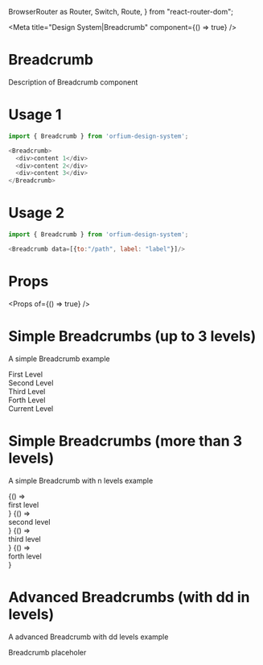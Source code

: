   BrowserRouter as Router,
  Switch,
  Route,
} from "react-router-dom";

<Meta title="Design System|Breadcrumb" component={() => true} />

# Breadcrumb

Description of Breadcrumb component

# Usage 1

```js
import { Breadcrumb } from 'orfium-design-system';

<Breadcrumb>
  <div>content 1</div>
  <div>content 2</div>
  <div>content 3</div>
</Breadcrumb>
```

# Usage 2

```js
import { Breadcrumb } from 'orfium-design-system';

<Breadcrumb data=[{to:"/path", label: "label"}]/>
```

# Props

<Props of={() => true} />


# Simple Breadcrumbs (up to 3 levels)
A simple Breadcrumb example

<Preview>
  <Story name="Simple Breadcrumbs">
    <Stack>
        <Breadcrump>
          <div>First Level</div>
          <div>Second Level</div>
          <div>Third Level</div>
          <div>Forth Level</div>
          <div>Current Level</div>
        </Breadcrump>
    </Stack>
  </Story>
</Preview>

# Simple Breadcrumbs (more than 3 levels)
A simple Breadcrumb with n levels example

<Preview>
  <Story name="Simple Breadcrumbs with options">
    <Stack>
      <Router>
          <Breadcrump data={[
            { to: '/', label: 'Home' },
            { to: '/first-level', label: 'First Level' },
            { to: '/second-level', label: 'Second Level' },
            { to: '/third-level', label: 'Third Level' },
            { to: '/forth-level', label: 'Forth Level' },
          ]}/>
          <Switch>
                <Route path="/first-level">
                  {() => <div>first level</div>}
                </Route>
                <Route path="/second-level">
                  {() => <div>second level</div>}
                </Route>
                <Route path="/third-level">
                  {() => <div>third level</div>}
                </Route>
                <Route path="/forth-level">
                  {() => <div>forth level</div>}
                </Route>
          </Switch>
      </Router>
    </Stack>
  </Story>
 
</Preview>

# Advanced Breadcrumbs (with dd in levels)
A advanced Breadcrumb with dd levels example

<Preview>
  <Story name="Advanced Breadcrumbs">
    <Stack>
        <div>Breadcrumb placeholer</div>
    </Stack>
  </Story>
</Preview>